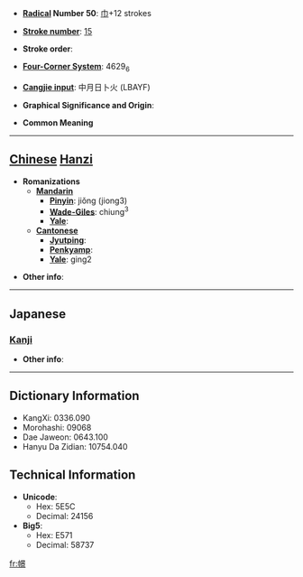 * '''[[Wiktionary:Chinese radical index| Radical]] Number 50''': [[Wiktionary:Chinese radical index 巾|巾]]+12 strokes

* '''[[Wiktionary:Chinese total strokes index|Stroke number]]''': [[Wiktionary:Chinese total strokes index 15|15]]

* '''Stroke order''': 

* '''[[Wiktionary:Chinese four corner index|Four-Corner System]]''': 4629<sub>6</sub>

* '''[[Wiktionary:Chinese Cangjie index|Cangjie input]]''': 中月日卜火 (LBAYF)

* '''Graphical Significance and Origin''': 

* '''Common Meaning'''

----

== [[Chinese]] [[Hanzi]] ==

* '''Romanizations'''
** '''[[Mandarin]]'''
*** '''[[Pinyin]]''': jiǒng (jiong3)
*** '''[[Wade-Giles]]''': chiung<sup>3</sup>
*** '''[[Yale]]''': 
** '''[[Cantonese]]'''
*** '''[[Jyutping]]''':
*** '''[[Penkyamp]]''': 
*** '''[[Yale]]''': ging2

* '''Other info''': 

----

==Japanese==
===[[Kanji]]===
{{kanji|on readings=[[けい]] (kei), [[きょう]] (kyō)
|kun readings=[[きぬ]] (kinu), [[かずき]] (kazuki)
}}

* '''Other info''':  

----

== Dictionary Information ==

* KangXi: 0336.090
* Morohashi: 09068
* Dae Jaweon: 0643.100
* Hanyu Da Zidian: 10754.040

== Technical Information ==

* '''Unicode''':
** Hex: 5E5C
** Decimal: 24156
* '''Big5''':
** Hex: E571
** Decimal: 58737

[[fr:幜]]